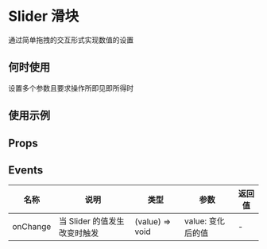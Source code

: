 # Slider 滑块

通过简单拖拽的交互形式实现数值的设置

## 何时使用

设置多个参数且要求操作所即见即所得时

## 使用示例

<!-- Inject Stories -->

## Props

<!-- Inject Props -->

## Events

| 名称     | 说明                         | 类型            | 参数              | 返回值 |
| -------- | ---------------------------- | --------------- | ----------------- | ------ |
| onChange | 当 Slider 的值发生改变时触发 | (value) => void | value: 变化后的值 | -      |
